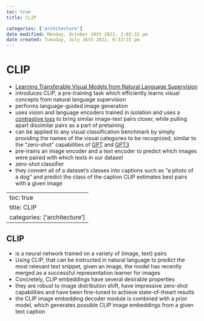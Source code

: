 ```yaml
---
toc: true
title: CLIP

categories: ['architecture']
date modified: Monday, October 10th 2022, 2:02:32 pm
date created: Tuesday, July 26th 2022, 8:33:15 pm
---
```


# CLIP
- [Learning Transferable Visual Models from Natural Language Supervision](https://arxiv.org/abs/2103.00020)
- introduces CLIP, a pre-training task which efficiently learns visual concepts from natural language supervision
- performs language-guided image generation
- uses vision and language encoders trained in isolation and uses a [contrastive loss](Contrastive%20Loss.qmd) to bring similar image-text pairs closer, while pulling apart dissimilar pairs as a part of pretaining
- can be applied to any visual classification benchmark by simply providing the names of the visual categories to be recognized, similar to the “zero-shot” capabilities of [GPT](GPT.qmd) and [GPT3](GPT3.qmd)
- pre-trains an image encoder and a text encoder to predict which images were paired with which texts in our dataset
- zero-shot classifier
- they convert all of a dataset’s classes into captions such as “a photo of a dog” and predict the class of the caption CLIP estimates best pairs with a given image





---
toc: true
title: CLIP
categories: ['architecture']
---

## CLIP
- is a neural network trained on a variety of (image, text) pairs
- Using CLIP, that can be instructed in natural language to predict the most relevant text snippet, given an image, the model has recently merged as a successful representation learner for images
- Concretely, CLIP embeddings have several desirable properties
- they are robust to image distribution shift, have impressive zero-shot capabilities and have been fine-tuned to achieve state-of-theart results
- the CLIP image embedding decoder module is combined with a prior model, which generates possible CLIP image embeddings from a given text caption



